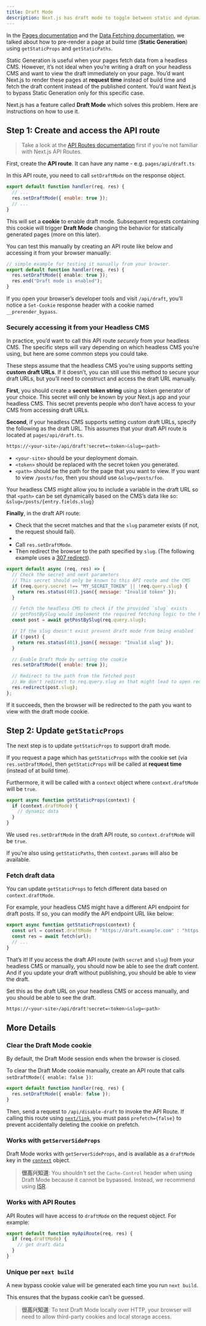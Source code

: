 ```yaml
---
title: Draft Mode
description: Next.js has draft mode to toggle between static and dynamic pages. You can learn how it works with Pages Router.
---
```


In the [Pages documentation](/docs/pages/building-your-application/routing/pages-and-layouts) and the [Data Fetching documentation](/docs/pages/building-your-application/data-fetching), we talked about how to pre-render a page at build time (**Static Generation**) using `getStaticProps` and `getStaticPaths`.

Static Generation is useful when your pages fetch data from a headless CMS. However, it’s not ideal when you’re writing a draft on your headless CMS and want to view the draft immediately on your page. You’d want Next.js to render these pages at **request time** instead of build time and fetch the draft content instead of the published content. You’d want Next.js to bypass Static Generation only for this specific case.

Next.js has a feature called **Draft Mode** which solves this problem. Here are instructions on how to use it.

## Step 1: Create and access the API route

> Take a look at the [API Routes documentation](/docs/pages/building-your-application/routing/api-routes) first if you’re not familiar with Next.js API Routes.

First, create the **API route**. It can have any name - e.g. `pages/api/draft.ts`

In this API route, you need to call `setDraftMode` on the response object.

```js
export default function handler(req, res) {
  // ...
  res.setDraftMode({ enable: true });
  // ...
}
```

This will set a **cookie** to enable draft mode. Subsequent requests containing this cookie will trigger **Draft Mode** changing the behavior for statically generated pages (more on this later).

You can test this manually by creating an API route like below and accessing it from your browser manually:

```ts filename="pages/api/draft.ts"
// simple example for testing it manually from your browser.
export default function handler(req, res) {
  res.setDraftMode({ enable: true });
  res.end("Draft mode is enabled");
}
```

If you open your browser’s developer tools and visit `/api/draft`, you’ll notice a `Set-Cookie` response header with a cookie named `__prerender_bypass`.

### Securely accessing it from your Headless CMS

In practice, you’d want to call this API route _securely_ from your headless CMS. The specific steps will vary depending on which headless CMS you’re using, but here are some common steps you could take.

These steps assume that the headless CMS you’re using supports setting **custom draft URLs**. If it doesn’t, you can still use this method to secure your draft URLs, but you’ll need to construct and access the draft URL manually.

**First**, you should create a **secret token string** using a token generator of your choice. This secret will only be known by your Next.js app and your headless CMS. This secret prevents people who don’t have access to your CMS from accessing draft URLs.

**Second**, if your headless CMS supports setting custom draft URLs, specify the following as the draft URL. This assumes that your draft API route is located at `pages/api/draft.ts`.

```bash filename="Terminal"
https://<your-site>/api/draft?secret=<token>&slug=<path>
```

- `<your-site>` should be your deployment domain.
- `<token>` should be replaced with the secret token you generated.
- `<path>` should be the path for the page that you want to view. If you want to view `/posts/foo`, then you should use `&slug=/posts/foo`.

Your headless CMS might allow you to include a variable in the draft URL so that `<path>` can be set dynamically based on the CMS’s data like so: `&slug=/posts/{entry.fields.slug}`

**Finally**, in the draft API route:

- Check that the secret matches and that the `slug` parameter exists (if not, the request should fail).
-
- Call `res.setDraftMode`.
- Then redirect the browser to the path specified by `slug`. (The following example uses a [307 redirect](https://developer.mozilla.org/docs/Web/HTTP/Status/307)).

```js
export default async (req, res) => {
  // Check the secret and next parameters
  // This secret should only be known to this API route and the CMS
  if (req.query.secret !== "MY_SECRET_TOKEN" || !req.query.slug) {
    return res.status(401).json({ message: "Invalid token" });
  }

  // Fetch the headless CMS to check if the provided `slug` exists
  // getPostBySlug would implement the required fetching logic to the headless CMS
  const post = await getPostBySlug(req.query.slug);

  // If the slug doesn't exist prevent draft mode from being enabled
  if (!post) {
    return res.status(401).json({ message: "Invalid slug" });
  }

  // Enable Draft Mode by setting the cookie
  res.setDraftMode({ enable: true });

  // Redirect to the path from the fetched post
  // We don't redirect to req.query.slug as that might lead to open redirect vulnerabilities
  res.redirect(post.slug);
};
```

If it succeeds, then the browser will be redirected to the path you want to view with the draft mode cookie.

## Step 2: Update `getStaticProps`

The next step is to update `getStaticProps` to support draft mode.

If you request a page which has `getStaticProps` with the cookie set (via `res.setDraftMode`), then `getStaticProps` will be called at **request time** (instead of at build time).

Furthermore, it will be called with a `context` object where `context.draftMode` will be `true`.

```js
export async function getStaticProps(context) {
  if (context.draftMode) {
    // dynamic data
  }
}
```

We used `res.setDraftMode` in the draft API route, so `context.draftMode` will be `true`.

If you’re also using `getStaticPaths`, then `context.params` will also be available.

### Fetch draft data

You can update `getStaticProps` to fetch different data based on `context.draftMode`.

For example, your headless CMS might have a different API endpoint for draft posts. If so, you can modify the API endpoint URL like below:

```js
export async function getStaticProps(context) {
  const url = context.draftMode ? "https://draft.example.com" : "https://production.example.com";
  const res = await fetch(url);
  // ...
}
```

That’s it! If you access the draft API route (with `secret` and `slug`) from your headless CMS or manually, you should now be able to see the draft content. And if you update your draft without publishing, you should be able to view the draft.

Set this as the draft URL on your headless CMS or access manually, and you should be able to see the draft.

```bash filename="Terminal"
https://<your-site>/api/draft?secret=<token>&slug=<path>
```

## More Details

### Clear the Draft Mode cookie

By default, the Draft Mode session ends when the browser is closed.

To clear the Draft Mode cookie manually, create an API route that calls `setDraftMode({ enable: false })`:

```ts filename="pages/api/disable-draft.ts"
export default function handler(req, res) {
  res.setDraftMode({ enable: false });
}
```

Then, send a request to `/api/disable-draft` to invoke the API Route. If calling this route using [`next/link`](/docs/pages/api-reference/components/link), you must pass `prefetch={false}` to prevent accidentally deleting the cookie on prefetch.

### Works with `getServerSideProps`

Draft Mode works with `getServerSideProps`, and is available as a `draftMode` key in the [`context`](/docs/pages/api-reference/functions/get-server-side-props#context-parameter) object.

> **很高兴知道**: You shouldn't set the `Cache-Control` header when using Draft Mode because it cannot be bypassed. Instead, we recommend using [ISR](/docs/pages/building-your-application/data-fetching/incremental-static-regeneration).

### Works with API Routes

API Routes will have access to `draftMode` on the request object. For example:

```js
export default function myApiRoute(req, res) {
  if (req.draftMode) {
    // get draft data
  }
}
```

### Unique per `next build`

A new bypass cookie value will be generated each time you run `next build`.

This ensures that the bypass cookie can’t be guessed.

> **很高兴知道**: To test Draft Mode locally over HTTP, your browser will need to allow third-party cookies and local storage access.
